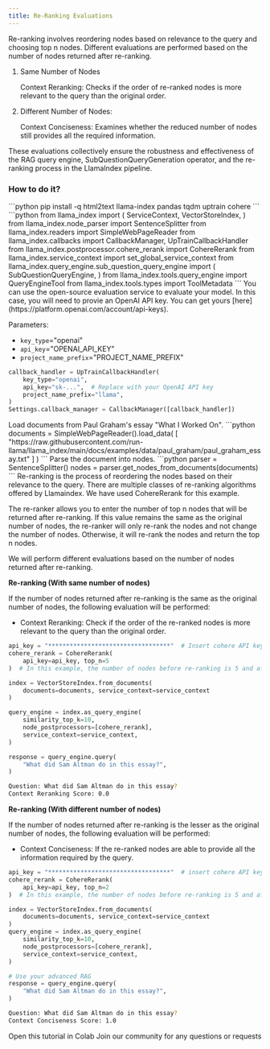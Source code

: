 ```yaml
---
title: Re-Ranking Evaluations
---
```

Re-ranking involves reordering nodes based on relevance to the query and choosing top n nodes. Different evaluations are performed based on the number of nodes returned after re-ranking.
  1. Same Number of Nodes

      Context Reranking: Checks if the order of re-ranked nodes is more relevant to the query than the original order.
  2. Different Number of Nodes:

      Context Conciseness: Examines whether the reduced number of nodes still provides all the required information.
  
These evaluations collectively ensure the robustness and effectiveness of the RAG query engine, SubQuestionQueryGeneration operator, and the re-ranking process in the LlamaIndex pipeline.

### How to do it?
<Steps>
  <Step title="Install UpTrain and LlamaIndex">
```python
pip install -q html2text llama-index pandas tqdm uptrain cohere
```
  </Step>
  <Step title="Import required libraries">
```python
from llama_index import (
    ServiceContext,
    VectorStoreIndex,
)
from llama_index.node_parser import SentenceSplitter
from llama_index.readers import SimpleWebPageReader
from llama_index.callbacks import CallbackManager, UpTrainCallbackHandler
from llama_index.postprocessor.cohere_rerank import CohereRerank
from llama_index.service_context import set_global_service_context
from llama_index.query_engine.sub_question_query_engine import (
    SubQuestionQueryEngine,
)
from llama_index.tools.query_engine import QueryEngineTool
from llama_index.tools.types import ToolMetadata
```
  </Step>
  <Step title="Setup UpTrain Open-Source Software (OSS)">
  You can use the open-source evaluation service to evaluate your model. In this case, you will need to provie an OpenAI API key. You can get yours [here](https://platform.openai.com/account/api-keys).

Parameters:
* `key_type`="openai"
* `api_key`="OPENAI_API_KEY"
* `project_name_prefix`="PROJECT_NAME_PREFIX"
```python
callback_handler = UpTrainCallbackHandler(
    key_type="openai",
    api_key="sk-...",  # Replace with your OpenAI API key
    project_name_prefix="llama",
)
Settings.callback_manager = CallbackManager([callback_handler])
```
  </Step>
  <Step title="Load and Parse Documents">
  Load documents from Paul Graham's essay "What I Worked On".
  ```python
  documents = SimpleWebPageReader().load_data(
    [
        "https://raw.githubusercontent.com/run-llama/llama_index/main/docs/examples/data/paul_graham/paul_graham_essay.txt"
    ]
)
  ```
  Parse the document into nodes.
```python
parser = SentenceSplitter()
nodes = parser.get_nodes_from_documents(documents)
```
</Step>

 <Step stepNumber = '5' title = 'Re-ranking' >
  Re-ranking is the process of reordering the nodes based on their relevance to the query. There are multiple classes of re-ranking algorithms offered by Llamaindex. We have used CohereRerank for this example.

  The re-ranker allows you to enter the number of top n nodes that will be returned after re-ranking. If this value remains the same as the original number of nodes, the re-ranker will only re-rank the nodes and not change the number of nodes. Otherwise, it will re-rank the nodes and return the top n nodes.

  We will perform different evaluations based on the number of nodes returned after re-ranking.



  <Step stepNumber = '5.1'>
  <p> <strong> Re-ranking (With same number of nodes) </strong></p>
If the number of nodes returned after re-ranking is the same as the original number of nodes, the following evaluation will be performed:

  * Context Reranking: Check if the order of the re-ranked nodes is more relevant to the query than the original order.
```python
api_key = "**********************************"  # Insert cohere API key here
cohere_rerank = CohereRerank(
    api_key=api_key, top_n=5
)  # In this example, the number of nodes before re-ranking is 5 and after re-ranking is also 5.

index = VectorStoreIndex.from_documents(
    documents=documents, service_context=service_context
)

query_engine = index.as_query_engine(
    similarity_top_k=10,
    node_postprocessors=[cohere_rerank],
    service_context=service_context,
)

response = query_engine.query(
    "What did Sam Altman do in this essay?",
)
```
```bash
Question: What did Sam Altman do in this essay?
Context Reranking Score: 0.0
```
</Step>
  <Step stepNumber = '5.2'>
<p> <strong> Re-ranking (With different number of nodes) </strong></p>
  If the number of nodes returned after re-ranking is the lesser as the original number of nodes, the following evaluation will be performed:

  * Context Conciseness: If the re-ranked nodes are able to provide all the information required by the query.
```python
api_key = "**********************************"  # insert cohere API key here
cohere_rerank = CohereRerank(
    api_key=api_key, top_n=2
)  # In this example, the number of nodes before re-ranking is 5 and after re-ranking is 2.

index = VectorStoreIndex.from_documents(
    documents=documents, service_context=service_context
)
query_engine = index.as_query_engine(
    similarity_top_k=10,
    node_postprocessors=[cohere_rerank],
    service_context=service_context,
)

# Use your advanced RAG
response = query_engine.query(
    "What did Sam Altman do in this essay?",
)
```
```bash
Question: What did Sam Altman do in this essay?
Context Conciseness Score: 1.0
```
  </Step>
  </Step>
</Steps>


<CardGroup cols={2}>
  <Card
    title="Tutorial"
    href="https://colab.research.google.com/github/run-llama/llama_index/blob/main/docs/examples/callbacks/UpTrainCallback.ipynb"
    icon="infinity"
    color="#808080"
  >
    Open this tutorial in Colab
  </Card>
  <Card
    title="Have Questions?"
    href="https://join.slack.com/t/uptraincommunity/shared_invite/zt-1yih3aojn-CEoR_gAh6PDSknhFmuaJeg"
    icon="slack"
    color="#808080"
  >
    Join our community for any questions or requests
  </Card>
</CardGroup>
